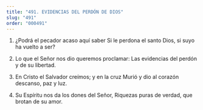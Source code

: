 ```yaml
---
title: "491. EVIDENCIAS DEL PERDÓN DE DIOS"
slug: "491"
order: "000491"
---
```

1. ¿Podrá el pecador acaso aquí saber
Si le perdona el santo Dios, si suyo ha vuelto a ser?

2. Lo que el Señor nos dio queremos proclamar: Las evidencias del perdón y de su libertad.

3. En Cristo el Salvador creímos; y en la cruz Murió y dio al corazón descanso, paz y luz.

4. Su Espíritu nos da los dones del Señor,
Riquezas puras de verdad, que brotan de su amor.
